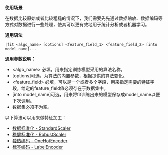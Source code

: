 **使用场景**

在数据比较原始或者比较粗糙的情况下，我们需要先先通过数据缩放、数据编码等方式对数据进行一些处理，使其可以更有效地用于统计分析或者机器学习。


**通用语法**

```
|fit <algo_name> [options] <feature_field_1> <feature_field_2> [into model_name]...  
```

**通用参数说明：**

+ <algo_name> 必填，用来指定训练模型采用的算法名称。
+ [options]可选，为算法的内置参数，根据提供的算法变化。
+ <feature_field> 必填，可以是一个或者多个字段，用来指定需要的特征字段，给定的feature_field值必须存在于数据集中。
+ [into model_name]可选，用来将fit训练出来的模型保存成model_name以便下次调用。
+ 数据集必须不为空。


以下算法可以用来做特征加工：

- [数据标准化 - StandardScaler](/express/manual/11072/data-standardization-standardscaler)
- [稳健标准化 - RobustScaler](/express/manual/11073/standardized-robustscaler-steadily)
- [独热编码 - OneHotEncoder](/express/manual/11074/hot-coding-onehotencoder-alone)
- [标签编码 - LabelEncoder](/express/manual/11075/encoding-labelencoder-tags)

